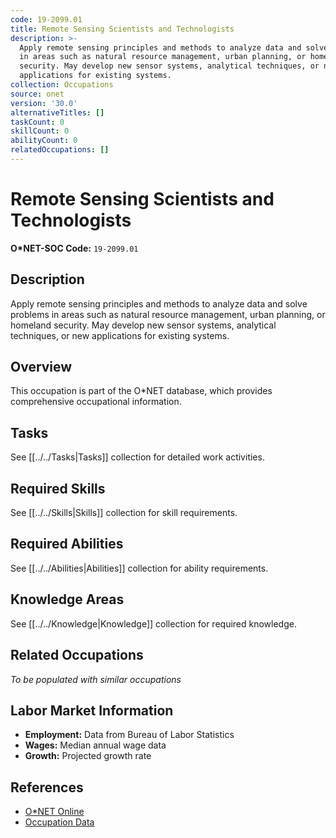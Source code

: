 ```yaml
---
code: 19-2099.01
title: Remote Sensing Scientists and Technologists
description: >-
  Apply remote sensing principles and methods to analyze data and solve problems
  in areas such as natural resource management, urban planning, or homeland
  security. May develop new sensor systems, analytical techniques, or new
  applications for existing systems.
collection: Occupations
source: onet
version: '30.0'
alternativeTitles: []
taskCount: 0
skillCount: 0
abilityCount: 0
relatedOccupations: []
---
```

# Remote Sensing Scientists and Technologists

**O*NET-SOC Code:** `19-2099.01`

## Description

Apply remote sensing principles and methods to analyze data and solve problems in areas such as natural resource management, urban planning, or homeland security. May develop new sensor systems, analytical techniques, or new applications for existing systems.

## Overview

This occupation is part of the O*NET database, which provides comprehensive occupational information.

## Tasks

See [[../../Tasks|Tasks]] collection for detailed work activities.

## Required Skills

See [[../../Skills|Skills]] collection for skill requirements.

## Required Abilities

See [[../../Abilities|Abilities]] collection for ability requirements.

## Knowledge Areas

See [[../../Knowledge|Knowledge]] collection for required knowledge.

## Related Occupations

*To be populated with similar occupations*

## Labor Market Information

- **Employment:** Data from Bureau of Labor Statistics
- **Wages:** Median annual wage data
- **Growth:** Projected growth rate

## References

- [O*NET Online](https://www.onetonline.org/link/summary/19-2099.01)
- [Occupation Data](https://www.onetcenter.org/)

